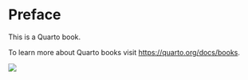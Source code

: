 # Preface {.unnumbered}

This is a Quarto book.

To learn more about Quarto books visit <https://quarto.org/docs/books>.

![](cover.png)
